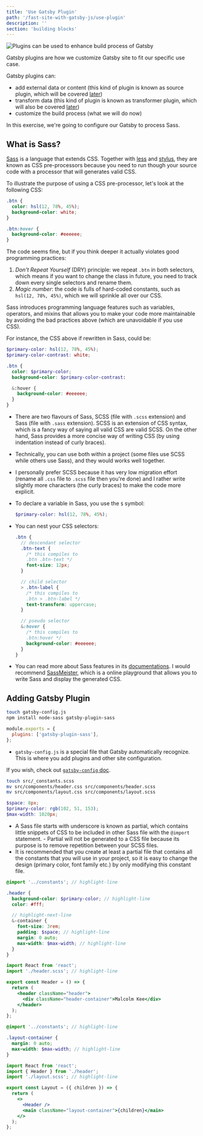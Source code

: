 ```yaml
---
title: 'Use Gatsby Plugin'
path: '/fast-site-with-gatsby-js/use-plugin'
description: ''
section: 'building blocks'
---
```


![Plugins can be used to enhance build process of Gatsby](gatsbyjs-overview-highlight-build.png)

Gatsby plugins are how we customize Gatsby site to fit our specific use case.

Gatsby plugins can:

- add external data or content (this kind of plugin is known as source plugin, which will be covered [later](/fast-site-with-gatsby-js/source-plugin))
- transform data (this kind of plugin is known as transformer plugin, which will also be covered [later](/fast-site-with-gatsby-js/transformer-plugin))
- customize the build process (what we will do now)

In this exercise, we're going to configure our Gatsby to process Sass.

## What is Sass?

[Sass] is a language that extends CSS. Together with [less] and [stylus], they are known as CSS pre-processors because you need to run though your source code with a processor that will generates valid CSS.

To illustrate the purpose of using a CSS pre-processor, let's look at the following CSS:

```css
.btn {
  color: hsl(12, 78%, 45%);
  background-color: white;
}

.btn:hover {
  background-color: #eeeeee;
}
```

The code seems fine, but if you think deeper it actually violates good programming practices:

1. _Don't Repeat Yourself_ (DRY) principle: we repeat `.btn` in both selectors, which means if you want to change the class in future, you need to track down every single selectors and rename them.
1. _Magic number_: the code is fulls of hard-coded constants, such as `hsl(12, 78%, 45%)`, which we will sprinkle all over our CSS.

Sass introduces programming language features such as variables, operators, and mixins that allows you to make your code more maintainable by avoiding the bad practices above (which are unavoidable if you use CSS).

For instance, the CSS above if rewritten in Sass, could be:

```scss
$primary-color: hsl(12, 78%, 45%);
$primary-color-contrast: white;

.btn {
  color: $primary-color;
  background-color: $primary-color-contrast:

  &:hover {
    background-color: #eeeeee;
  }
}
```

- There are two flavours of Sass, SCSS (file with `.scss` extension) and Sass (file with `.sass` extension). SCSS is an extension of CSS syntax, which is a fancy way of saying all valid CSS are valid SCSS. On the other hand, Sass provides a more concise way of writing CSS (by using indentation instead of curly braces).
- Technically, you can use both within a project (some files use SCSS while others use Sass), and they would works well together.
- I personally prefer SCSS because it has very low migration effort (rename all `.css` file to `.scss` file then you're done) and I rather write slightly more characters (the curly braces) to make the code more explicit.

- To declare a variable in Sass, you use the `$` symbol:

  ```scss
  $primary-color: hsl(12, 78%, 45%);
  ```

- You can nest your CSS selectors:

  ```scss
  .btn {
    // descendant selector
    .btn-text {
      /* this compiles to
      .btn .btn-text */
      font-size: 12px;
    }

    // child selector
    > .btn-label {
      /* this compiles to
      .btn > .btn-label */
      text-transform: uppercase;
    }

    // pseudo selector
    &:hover {
      /* this compiles to
      .btn:hover */
      background-color: #eeeeee;
    }
  }
  ```

- You can read more about Sass features in its [documentations](https://sass-lang.com/guide). I would recommend [SassMeister], which is a online playground that allows you to write Sass and display the generated CSS.

## Adding Gatsby Plugin

```bash
touch gatsby-config.js
npm install node-sass gatsby-plugin-sass
```

```javascript fileName=gatsby-config.js
module.exports = {
  plugins: ['gatsby-plugin-sass'],
};
```

- `gatsby-config.js` is a special file that Gatsby automatically recognize. This is where you add plugins and other site configuration.

<aside>

If you wish, check out [`gatsby-config` doc](https://www.gatsbyjs.org/docs/gatsby-config/).

</aside>

```bash
touch src/_constants.scss
mv src/components/header.css src/components/header.scss
mv src/components/layout.css src/components/layout.scss
```

```scss fileName=src/_constants.scss
$space: 8px;
$primary-color: rgb(102, 51, 153);
$max-width: 1020px;
```

- A Sass file starts with underscore is known as partial, which contains little snippets of CSS to be included in other Sass file with the `@import` statement. - Partial will not be generated to a CSS file because its purpose is to remove repetition between your SCSS files.
- It is recommended that you create at least a partial file that contains all the constants that you will use in your project, so it is easy to change the design (primary color, font family etc.) by only modifying this constant file.

```scss fileName=src/components/header.scss
@import '../constants'; // highlight-line

.header {
  background-color: $primary-color; // highlight-line
  color: #fff;

  // highlight-next-line
  &-container {
    font-size: 3rem;
    padding: $space; // highlight-line
    margin: 0 auto;
    max-width: $max-width; // highlight-line
  }
}
```

```jsx fileName=src/components/header.jsx
import React from 'react';
import './header.scss'; // highlight-line

export const Header = () => {
  return (
    <header className="header">
      <div className="header-container">Malcolm Kee</div>
    </header>
  );
};
```

```scss fileName=src/components/layout.scss
@import '../constants'; // highlight-line

.layout-container {
  margin: 0 auto;
  max-width: $max-width; // highlight-line
}
```

```jsx fileName=src/components/layout.jsx
import React from 'react';
import { Header } from './header';
import './layout.scss'; // highlight-line

export const Layout = ({ children }) => {
  return (
    <>
      <Header />
      <main className="layout-container">{children}</main>
    </>
  );
};
```

[sass]: https://sass-lang.com/
[less]: http://lesscss.org/
[stylus]: http://stylus-lang.com/
[sassmeister]: https://www.sassmeister.com/
